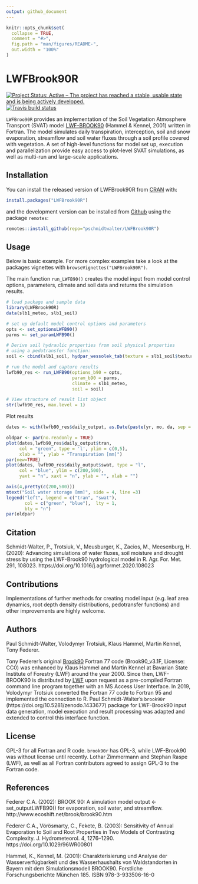```yaml
---
output: github_document
---
```


<!-- README.md is generated from README.Rmd. Please edit that file -->

```r
knitr::opts_chunk$set(
  collapse = TRUE,
  comment = "#>",
  fig.path = "man/figures/README-",
  out.width = "100%"
)
```

# LWFBrook90R

<!-- badges: start -->
[![Project Status: Active – The project has reached a stable, usable state and is being actively developed.](https://www.repostatus.org/badges/latest/active.svg)](https://www.repostatus.org/#active)
[![Travis build status](https://travis-ci.com/pschmidtwalter/LWFBrook90R.svg?branch=master)](https://travis-ci.com/pschmidtwalter/LWFBrook90R)
<!-- badges: end -->

`LWFBroo90R` provides an implementation of the Soil Vegetation Atmosphere
Transport (SVAT) model
[LWF-BROOK90](https://www.lwf.bayern.de/boden-klima/wasserhaushalt/index.php)
(Hammel & Kennel, 2001) written in Fortran. The model simulates daily
transpiration, interception, soil and snow evaporation, streamflow and soil
water fluxes through a soil profile covered with vegetation. A set of high-level
functions for model set up, execution and parallelization provide easy access to
plot-level SVAT simulations, as well as multi-run and large-scale applications.

## Installation

You can install the released version of LWFBrook90R from [CRAN](https://CRAN.R-project.org) with:

```r
install.packages("LWFBrook90R")
```

and the development version can be installed from [Github](https://github.com/pschmidtwalter/LWFBrook90R) using the package `remotes`:

```r
remotes::install_github(repo="pschmidtwalter/LWFBrook90R") 
```

## Usage

Below is basic example. For more complex examples take a look at the
packages vignettes with `browseVignettes("LWFBrook90R")`.

The main function `run_LWFB90()` creates the model input from model control
options, parameters, climate and soil data and returns the simulation
results.

```r
# load package and sample data
library(LWFBrook90R)
data(slb1_meteo, slb1_soil)

# set up default model control options and parameters
opts <- set_optionsLWFB90()
parms <- set_paramLWFB90()

# Derive soil hydraulic properties from soil physical properties 
# using a pedotransfer function: 
soil <- cbind(slb1_soil, hydpar_wessolek_tab(texture = slb1_soil$texture))

# run the model and capture results
lwfb90_res <- run_LWFB90(options_b90 = opts,
                         param_b90 = parms,
                         climate = slb1_meteo,
                         soil = soil)

# View structure of result list object
str(lwfb90_res, max.level = 1)
```

Plot results

```r
dates <- with(lwfb90_res$daily_output, as.Date(paste(yr, mo, da, sep = "-")))

oldpar <- par(no.readonly = TRUE)
plot(dates,lwfb90_res$daily_output$tran, 
     col = "green", type = 'l', ylim = c(0,5),
     xlab = "", ylab = "Transpiration [mm]")
par(new=TRUE)
plot(dates, lwfb90_res$daily_output$swat, type = "l", 
     col = "blue", ylim = c(200,500), 
     yaxt = "n", xaxt = "n", ylab = "", xlab = "")

axis(4,pretty(c(200,500)))
mtext("Soil water storage [mm]", side = 4, line =3)
legend("left", legend = c("tran", "swat"),
       col = c("green", "blue"),  lty = 1, 
       bty = "n")
par(oldpar)

```


## Citation

Schmidt-Walter, P., Trotsiuk, V., Meusburger, K., Zacios, M., Meesenburg, H.
(2020): Advancing simulations of water fluxes, soil moisture and drought stress
by using the LWF-Brook90 hydrological model in R. Agr. For. Met. 291, 108023.
https://doi.org/10.1016/j.agrformet.2020.108023

## Contributions

Implementations of further methods for creating model input (e.g. leaf area
dynamics, root depth density distributions, pedotransfer functions) and other
improvements are highly welcome.

## Authors

Paul Schmidt-Walter, Volodymyr Trotsiuk, Klaus Hammel, Martin Kennel,
Tony Federer.

Tony Federer’s original [Brook90](http://www.ecoshift.net/brook/b90doc.html)
Fortran 77 code (Brook90\_v3.1F, License: CC0) was enhanced by Klaus Hammel and
Martin Kennel at Bavarian State Institute of Forestry (LWF) around the year
2000. Since then, LWF-BROOK90 is distributed by
[LWF](https://www.lwf.bayern.de/boden-klima/wasserhaushalt/index.php) upon
request as a pre-compiled Fortran command line program together with an MS
Access User Interface. In 2019, Volodymyr Trotsiuk converted the Fortran 77 code
to Fortran 95 and implemented the connection to R. Paul Schmidt-Walter’s
`brook90r` (https://doi.org/10.5281/zenodo.1433677) package for LWF-Brook90 input
data generation, model execution and result processing was adapted and extended
to control this interface function.

## License

GPL-3 for all Fortran and R code. `brook90r` has GPL-3, while LWF-Brook90
was without license until recently. Lothar Zimmermann and Stephan Raspe
(LWF), as well as all Fortran contributors agreed to assign GPL-3 to the
Fortran code.

## References

Federer C.A. (2002): BROOK 90: A simulation model output <- set_outputLWFB90()
for evaporation, soil water, and streamflow.
http://www.ecoshift.net/brook/brook90.htm

Federer C.A., Vörösmarty, C., Fekete, B. (2003): Sensitivity of Annual
Evaporation to Soil and Root Properties in Two Models of Contrasting Complexity.
J. Hydrometeorol. 4, 1276–1290. https://doi.org/10.1029/96WR00801

Hammel, K., Kennel, M. (2001): Charakterisierung und Analyse der
Wasserverfügbarkeit und des Wasserhaushalts von Waldstandorten in Bayern mit dem
Simulationsmodell BROOK90. Forstliche Forschungsberichte München 185. 
ISBN 978-3-933506-16-0

